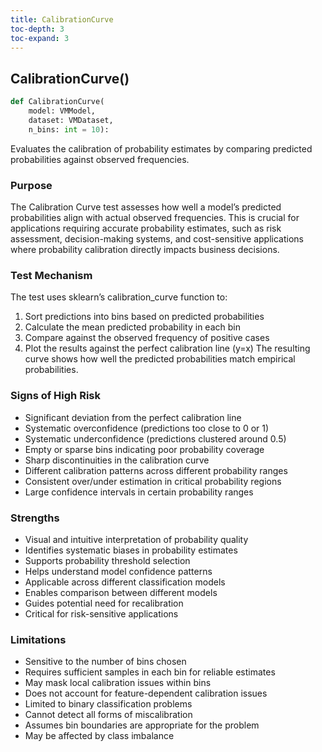 ```yaml
---
title: CalibrationCurve
toc-depth: 3
toc-expand: 3
---
```


## CalibrationCurve[()]{.muted}

```python
def CalibrationCurve(
    model: VMModel,
    dataset: VMDataset,
    n_bins: int = 10):
```

Evaluates the calibration of probability estimates by comparing predicted probabilities against observed frequencies.

### Purpose

The Calibration Curve test assesses how well a model's predicted probabilities align with actual observed frequencies. This is crucial for applications requiring accurate probability estimates, such as risk assessment, decision-making systems, and cost-sensitive applications where probability calibration directly impacts business decisions.

### Test Mechanism

The test uses sklearn's calibration_curve function to:

1. Sort predictions into bins based on predicted probabilities
1. Calculate the mean predicted probability in each bin
1. Compare against the observed frequency of positive cases
1. Plot the results against the perfect calibration line (y=x) The resulting curve shows how well the predicted probabilities match empirical probabilities.

### Signs of High Risk

- Significant deviation from the perfect calibration line
- Systematic overconfidence (predictions too close to 0 or 1)
- Systematic underconfidence (predictions clustered around 0.5)
- Empty or sparse bins indicating poor probability coverage
- Sharp discontinuities in the calibration curve
- Different calibration patterns across different probability ranges
- Consistent over/under estimation in critical probability regions
- Large confidence intervals in certain probability ranges

### Strengths

- Visual and intuitive interpretation of probability quality
- Identifies systematic biases in probability estimates
- Supports probability threshold selection
- Helps understand model confidence patterns
- Applicable across different classification models
- Enables comparison between different models
- Guides potential need for recalibration
- Critical for risk-sensitive applications

### Limitations

- Sensitive to the number of bins chosen
- Requires sufficient samples in each bin for reliable estimates
- May mask local calibration issues within bins
- Does not account for feature-dependent calibration issues
- Limited to binary classification problems
- Cannot detect all forms of miscalibration
- Assumes bin boundaries are appropriate for the problem
- May be affected by class imbalance
